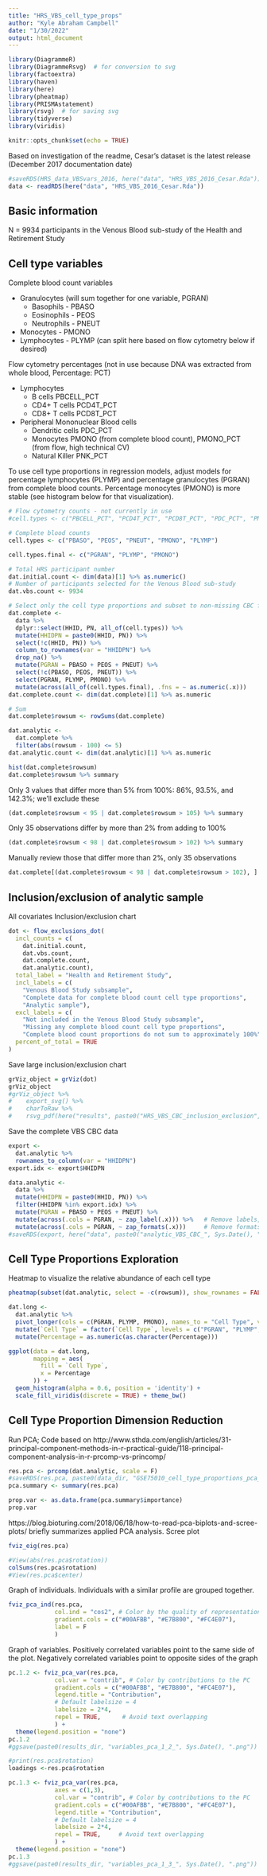 ```yaml
---
title: "HRS_VBS_cell_type_props"
author: "Kyle Abraham Campbell"
date: "1/30/2022"
output: html_document
---
```


```r
library(DiagrammeR)
library(DiagrammeRsvg)  # for conversion to svg
library(factoextra)
library(haven)
library(here)
library(pheatmap)
library(PRISMAstatement)
library(rsvg)  # for saving svg
library(tidyverse)
library(viridis)

knitr::opts_chunk$set(echo = TRUE)
```

Based on investigation of the readme, Cesar's dataset is the latest release (December 2017 documentation date)
```r
#saveRDS(HRS_data_VBSvars_2016, here("data", "HRS_VBS_2016_Cesar.Rda"))
data <- readRDS(here("data", "HRS_VBS_2016_Cesar.Rda"))
```

## Basic information
N = 9934 participants in the Venous Blood sub-study of the Health and Retirement Study

## Cell type variables

Complete blood count variables \n

* Granulocytes (will sum together for one variable, PGRAN)
  + Basophils - PBASO
  + Eosinophils - PEOS
  + Neutrophils - PNEUT
* Monocytes - PMONO
* Lymphocytes - PLYMP (can split here based on flow cytometry below if desired)

Flow cytometry percentages (not in use because DNA was extracted from whole blood, Percentage: PCT) \n

* Lymphocytes
  + B cells PBCELL_PCT
  + CD4+ T cells PCD4T_PCT
  + CD8+ T cells PCD8T_PCT
* Peripheral Mononuclear Blood cells
  + Dendritic cells PDC_PCT
  + Monocytes PMONO (from complete blood count), PMONO_PCT (from flow, high technical CV)
  + Natural Killer PNK_PCT

To use cell type proportions in regression models, adjust models for percentage lymphocytes (PLYMP) and percentage granulocytes (PGRAN) from complete blood counts. Percentage monocytes (PMONO) is more stable (see histogram below for that visualization).
```r
# Flow cytometry counts - not currently in use
#cell.types <- c("PBCELL_PCT", "PCD4T_PCT", "PCD8T_PCT", "PDC_PCT", "PMONO", "PNK_PCT")

# Complete blood counts
cell.types <- c("PBASO", "PEOS", "PNEUT", "PMONO", "PLYMP")

cell.types.final <- c("PGRAN", "PLYMP", "PMONO")
```


```r
# Total HRS participant number
dat.initial.count <- dim(data)[1] %>% as.numeric()
# Number of participants selected for the Venous Blood sub-study
dat.vbs.count <- 9934

# Select only the cell type proportions and subset to non-missing CBC for Principal Components Analysis, n = 9597
dat.complete <- 
  data %>%
  dplyr::select(HHID, PN, all_of(cell.types)) %>%
  mutate(HHIDPN = paste0(HHID, PN)) %>% 
  select(!c(HHID, PN)) %>%
  column_to_rownames(var = "HHIDPN") %>%
  drop_na() %>%
  mutate(PGRAN = PBASO + PEOS + PNEUT) %>%
  select(!c(PBASO, PEOS, PNEUT)) %>%
  select(PGRAN, PLYMP, PMONO) %>%
  mutate(across(all_of(cell.types.final), .fns = ~ as.numeric(.x)))
dat.complete.count <- dim(dat.complete)[1] %>% as.numeric

# Sum
dat.complete$rowsum <- rowSums(dat.complete)

dat.analytic <- 
  dat.complete %>%
  filter(abs(rowsum - 100) <= 5)
dat.analytic.count <- dim(dat.analytic)[1] %>% as.numeric
```

```r
hist(dat.complete$rowsum)
dat.complete$rowsum %>% summary
```

Only 3 values that differ more than 5% from 100%: 86%, 93.5%, and 142.3%; we'll exclude these
```r
(dat.complete$rowsum < 95 | dat.complete$rowsum > 105) %>% summary
```

Only 35 observations differ by more than 2% from adding to 100%
```r
(dat.complete$rowsum < 98 | dat.complete$rowsum > 102) %>% summary
```

Manually review those that differ more than 2%, only 35 observations
```r
dat.complete[(dat.complete$rowsum < 98 | dat.complete$rowsum > 102), ] %>% arrange(rowsum)
```


## Inclusion/exclusion of analytic sample

All covariates Inclusion/exclusion chart
```r
dot <- flow_exclusions_dot(
  incl_counts = c(
    dat.initial.count,
    dat.vbs.count,
    dat.complete.count,
    dat.analytic.count),
  total_label = "Health and Retirement Study",
  incl_labels = c(
    "Venous Blood Study subsample",
    "Complete data for complete blood count cell type proportions",
    "Analytic sample"),
  excl_labels = c(
    "Not included in the Venous Blood Study subsample",
    "Missing any complete blood count cell type proportions",
    "Complete blood count proportions do not sum to approximately 100%"),
  percent_of_total = TRUE
)
```

Save large inclusion/exclusion chart
```r
grViz_object = grViz(dot)
grViz_object
#grViz_object %>%
#    export_svg() %>%
#    charToRaw %>% 
#    rsvg_pdf(here("results", paste0("HRS_VBS_CBC_inclusion_exclusion", Sys.Date(), ".pdf")))
```

Save the complete VBS CBC data
```r
export <- 
  dat.analytic %>%
  rownames_to_column(var = "HHIDPN")
export.idx <- export$HHIDPN

data.analytic <- 
  data %>%
  mutate(HHIDPN = paste0(HHID, PN)) %>%
  filter(HHIDPN %in% export.idx) %>%
  mutate(PGRAN = PBASO + PEOS + PNEUT) %>%
  mutate(across(.cols = PGRAN, ~ zap_label(.x))) %>%   # Remove labels, only necessary if using .sas7bdat
  mutate(across(.cols = PGRAN, ~ zap_formats(.x)))     # Remove formats, only necessary if using .sas7bdat
#saveRDS(export, here("data", paste0("analytic_VBS_CBC_", Sys.Date(), ".Rda")))
```

## Cell Type Proportions Exploration
Heatmap to visualize the relative abundance of each cell type
```r
pheatmap(subset(dat.analytic, select = -c(rowsum)), show_rownames = FALSE) #, cutree_rows = 2, annotation_row = annotation.row)
```

```r
dat.long <- 
  dat.analytic %>%
  pivot_longer(cols = c(PGRAN, PLYMP, PMONO), names_to = "Cell Type", values_to = "Percentage") %>%
  mutate(`Cell Type` = factor(`Cell Type`, levels = c("PGRAN", "PLYMP", "PMONO"), labels = c("Granulocytes", "Lymphocytes", "Monocytes"))) %>%
  mutate(Percentage = as.numeric(as.character(Percentage)))
```

```r
ggplot(data = dat.long,
       mapping = aes(
         fill = `Cell Type`,
         x = Percentage
       )) +
  geom_histogram(alpha = 0.6, position = 'identity') +
  scale_fill_viridis(discrete = TRUE) + theme_bw()
```
## Cell Type Proportion Dimension Reduction
Run PCA; Code based on http://www.sthda.com/english/articles/31-principal-component-methods-in-r-practical-guide/118-principal-component-analysis-in-r-prcomp-vs-princomp/
```r
res.pca <- prcomp(dat.analytic, scale = F)
#saveRDS(res.pca, paste0(data_dir, "GSE75010_cell_type_proportions_pca_", Sys.Date(), ".rda"))
pca.summary <- summary(res.pca)

prop.var <- as.data.frame(pca.summary$importance)
prop.var
```

https://blog.bioturing.com/2018/06/18/how-to-read-pca-biplots-and-scree-plots/ briefly summarizes applied PCA analysis.
Scree plot
```r
fviz_eig(res.pca)
```

```r
#View(abs(res.pca$rotation))
colSums(res.pca$rotation)
#View(res.pca$center)
```

Graph of individuals. Individuals with a similar profile are grouped together.
```r
fviz_pca_ind(res.pca,
             col.ind = "cos2", # Color by the quality of representation
             gradient.cols = c("#00AFBB", "#E7B800", "#FC4E07"),
             label = F
             )
```

Graph of variables. Positively correlated variables point to the same side of the plot. Negatively correlated variables point to opposite sides of the graph
```r
pc.1.2 <- fviz_pca_var(res.pca,
             col.var = "contrib", # Color by contributions to the PC
             gradient.cols = c("#00AFBB", "#E7B800", "#FC4E07"),
             legend.title = "Contribution",
             # Default labelsize = 4
             labelsize = 2*4,
             repel = TRUE,      # Avoid text overlapping
             ) + 
  theme(legend.position = "none")
pc.1.2
#ggsave(paste0(results_dir, "variables_pca_1_2_", Sys.Date(), ".png"))
```

```r
#print(res.pca$rotation)
loadings <-res.pca$rotation
```

```r
pc.1.3 <- fviz_pca_var(res.pca,
             axes = c(1,3),
             col.var = "contrib", # Color by contributions to the PC
             gradient.cols = c("#00AFBB", "#E7B800", "#FC4E07"),
             legend.title = "Contribution",
             # Default labelsize = 4
             labelsize = 2*4,
             repel = TRUE,     # Avoid text overlapping 
             ) + 
  theme(legend.position = "none")
pc.1.3
#ggsave(paste0(results_dir, "variables_pca_1_3_", Sys.Date(), ".png"))
```